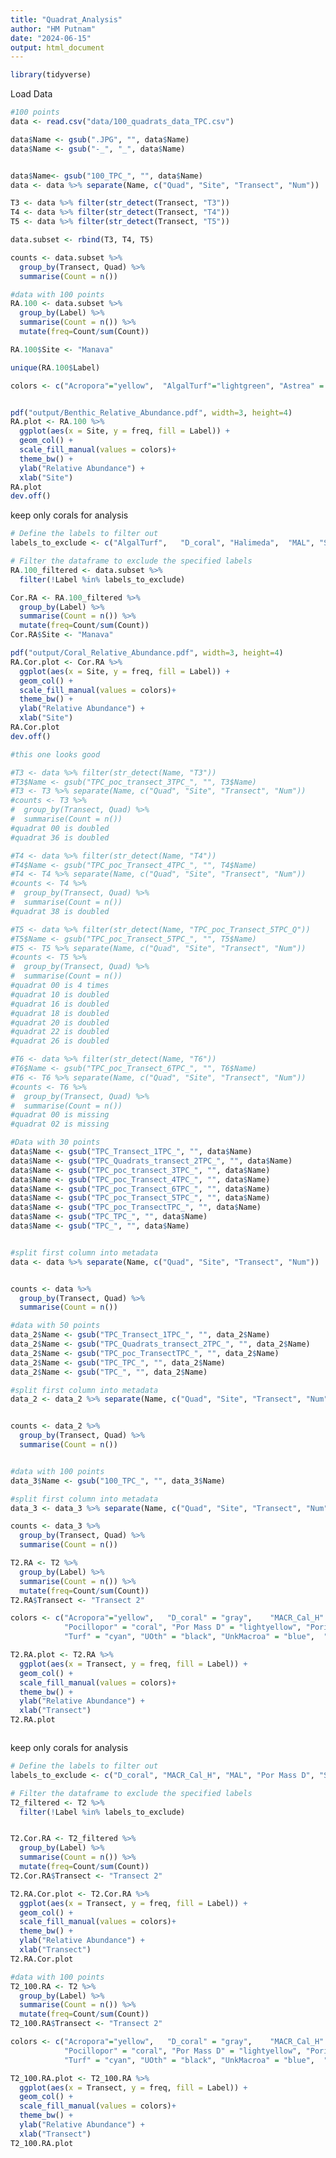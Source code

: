 ```yaml
---
title: "Quadrat_Analysis"
author: "HM Putnam"
date: "2024-06-15"
output: html_document
---
```


```r
library(tidyverse)

```

Load Data
```r
#100 points
data <- read.csv("data/100_quadrats_data_TPC.csv")

data$Name <- gsub(".JPG", "", data$Name)
data$Name <- gsub("-_", "_", data$Name)


data$Name<- gsub("100_TPC_", "", data$Name)
data <- data %>% separate(Name, c("Quad", "Site", "Transect", "Num"))

T3 <- data %>% filter(str_detect(Transect, "T3"))
T4 <- data %>% filter(str_detect(Transect, "T4"))
T5 <- data %>% filter(str_detect(Transect, "T5"))

data.subset <- rbind(T3, T4, T5)

counts <- data.subset %>%
  group_by(Transect, Quad) %>%
  summarise(Count = n()) 

#data with 100 points
RA.100 <- data.subset %>%
  group_by(Label) %>%
  summarise(Count = n()) %>% 
  mutate(freq=Count/sum(Count))

RA.100$Site <- "Manava"

unique(RA.100$Label)

colors <- c("Acropora"="yellow",  "AlgalTurf"="lightgreen", "Astrea" = "lightyellow", "D_coral" = "gray",    "Goniastrea" ="lightblue", "Halimeda" ="green",  "MAL"="lightgreen", "Leptoseris" = "cyan", "Monti"="purple", "Pocill" = "coral", "Porites" ="brown", "Sand"= "tan", "Tur_orn" = "darkgreen", "Unk" = "darkgray")


pdf("output/Benthic_Relative_Abundance.pdf", width=3, height=4)
RA.plot <- RA.100 %>%
  ggplot(aes(x = Site, y = freq, fill = Label)) +
  geom_col() +
  scale_fill_manual(values = colors)+
  theme_bw() +
  ylab("Relative Abundance") +
  xlab("Site")
RA.plot
dev.off()

```

keep only corals for analysis
```r
# Define the labels to filter out
labels_to_exclude <- c("AlgalTurf",   "D_coral", "Halimeda",  "MAL", "Sand", "Tur_orn", "Unk")

# Filter the dataframe to exclude the specified labels
RA.100_filtered <- data.subset %>%
  filter(!Label %in% labels_to_exclude)

Cor.RA <- RA.100_filtered %>%
  group_by(Label) %>%
  summarise(Count = n()) %>% 
  mutate(freq=Count/sum(Count))
Cor.RA$Site <- "Manava"

pdf("output/Coral_Relative_Abundance.pdf", width=3, height=4)
RA.Cor.plot <- Cor.RA %>%
  ggplot(aes(x = Site, y = freq, fill = Label)) +
  geom_col() +
  scale_fill_manual(values = colors)+
  theme_bw() +
  ylab("Relative Abundance") +
  xlab("Site")
RA.Cor.plot 
dev.off()

```



```r
#this one looks good

#T3 <- data %>% filter(str_detect(Name, "T3"))
#T3$Name <- gsub("TPC_poc_transect_3TPC_", "", T3$Name)
#T3 <- T3 %>% separate(Name, c("Quad", "Site", "Transect", "Num"))
#counts <- T3 %>%
#  group_by(Transect, Quad) %>%
#  summarise(Count = n()) 
#quadrat 00 is doubled
#quadrat 36 is doubled

#T4 <- data %>% filter(str_detect(Name, "T4"))
#T4$Name <- gsub("TPC_poc_Transect_4TPC_", "", T4$Name)
#T4 <- T4 %>% separate(Name, c("Quad", "Site", "Transect", "Num"))
#counts <- T4 %>%
#  group_by(Transect, Quad) %>%
#  summarise(Count = n()) 
#quadrat 38 is doubled

#T5 <- data %>% filter(str_detect(Name, "TPC_poc_Transect_5TPC_Q"))
#T5$Name <- gsub("TPC_poc_Transect_5TPC_", "", T5$Name)
#T5 <- T5 %>% separate(Name, c("Quad", "Site", "Transect", "Num"))
#counts <- T5 %>%
#  group_by(Transect, Quad) %>%
#  summarise(Count = n()) 
#quadrat 00 is 4 times
#quadrat 10 is doubled
#quadrat 16 is doubled
#quadrat 18 is doubled
#quadrat 20 is doubled
#quadrat 22 is doubled
#quadrat 26 is doubled

#T6 <- data %>% filter(str_detect(Name, "T6"))
#T6$Name <- gsub("TPC_poc_Transect_6TPC_", "", T6$Name)
#T6 <- T6 %>% separate(Name, c("Quad", "Site", "Transect", "Num"))
#counts <- T6 %>%
#  group_by(Transect, Quad) %>%
#  summarise(Count = n()) 
#quadrat 00 is missing
#quadrat 02 is missing

```



```r
#Data with 30 points
data$Name <- gsub("TPC_Transect_1TPC_", "", data$Name)
data$Name <- gsub("TPC_Quadrats_transect_2TPC_", "", data$Name)
data$Name <- gsub("TPC_poc_transect_3TPC_", "", data$Name)
data$Name <- gsub("TPC_poc_Transect_4TPC_", "", data$Name)
data$Name <- gsub("TPC_poc_Transect_6TPC_", "", data$Name)
data$Name <- gsub("TPC_poc_Transect_5TPC_", "", data$Name)
data$Name <- gsub("TPC_poc_TransectTPC_", "", data$Name)
data$Name <- gsub("TPC_TPC_", "", data$Name)
data$Name <- gsub("TPC_", "", data$Name)


#split first column into metadata
data <- data %>% separate(Name, c("Quad", "Site", "Transect", "Num"))


counts <- data %>%
  group_by(Transect, Quad) %>%
  summarise(Count = n()) 

#data with 50 points
data_2$Name <- gsub("TPC_Transect_1TPC_", "", data_2$Name)
data_2$Name <- gsub("TPC_Quadrats_transect_2TPC_", "", data_2$Name)
data_2$Name <- gsub("TPC_poc_TransectTPC_", "", data_2$Name)
data_2$Name <- gsub("TPC_TPC_", "", data_2$Name)
data_2$Name <- gsub("TPC_", "", data_2$Name)

#split first column into metadata
data_2 <- data_2 %>% separate(Name, c("Quad", "Site", "Transect", "Num"))


counts <- data_2 %>%
  group_by(Transect, Quad) %>%
  summarise(Count = n()) 


#data with 100 points
data_3$Name <- gsub("100_TPC_", "", data_3$Name)

#split first column into metadata
data_3 <- data_3 %>% separate(Name, c("Quad", "Site", "Transect", "Num"))

counts <- data_3 %>%
  group_by(Transect, Quad) %>%
  summarise(Count = n()) 

```

```r

T2.RA <- T2 %>%
  group_by(Label) %>%
  summarise(Count = n()) %>% 
  mutate(freq=Count/sum(Count))
T2.RA$Transect <- "Transect 2"

colors <- c("Acropora"="yellow",   "D_coral" = "gray",    "MACR_Cal_H" ="green",  "MAL"="lightgreen", "Monti"="purple", 
            "Pocillopor" = "coral", "Por Mass D" = "lightyellow", "Porites" ="brown", "Sand"= "tan", "Turbin" = "darkgreen",
            "Turf" = "cyan", "UOth" = "black", "UnkMacroa" = "blue",  "Unkn coral" = "darkgray")

T2.RA.plot <- T2.RA %>%
  ggplot(aes(x = Transect, y = freq, fill = Label)) +
  geom_col() +
  scale_fill_manual(values = colors)+
  theme_bw() +
  ylab("Relative Abundance") +
  xlab("Transect")
T2.RA.plot



```
keep only corals for analysis
```r
# Define the labels to filter out
labels_to_exclude <- c("D_coral", "MACR_Cal_H", "MAL", "Por Mass D", "Sand", "Turbin", "Turf", "UOth", "UnkMacroa")

# Filter the dataframe to exclude the specified labels
T2_filtered <- T2 %>%
  filter(!Label %in% labels_to_exclude)


T2.Cor.RA <- T2_filtered %>%
  group_by(Label) %>%
  summarise(Count = n()) %>% 
  mutate(freq=Count/sum(Count))
T2.Cor.RA$Transect <- "Transect 2"

T2.RA.Cor.plot <- T2.Cor.RA %>%
  ggplot(aes(x = Transect, y = freq, fill = Label)) +
  geom_col() +
  scale_fill_manual(values = colors)+
  theme_bw() +
  ylab("Relative Abundance") +
  xlab("Transect")
T2.RA.Cor.plot 


```

```r
#data with 100 points
T2_100.RA <- T2 %>%
  group_by(Label) %>%
  summarise(Count = n()) %>% 
  mutate(freq=Count/sum(Count))
T2_100.RA$Transect <- "Transect 2"

colors <- c("Acropora"="yellow",   "D_coral" = "gray",    "MACR_Cal_H" ="green",  "MAL"="lightgreen", "Monti"="purple", 
            "Pocillopor" = "coral", "Por Mass D" = "lightyellow", "Porites" ="brown", "Sand"= "tan", "Turbin" = "darkgreen",
            "Turf" = "cyan", "UOth" = "black", "UnkMacroa" = "blue",  "Unkn coral" = "darkgray")

T2_100.RA.plot <- T2_100.RA %>%
  ggplot(aes(x = Transect, y = freq, fill = Label)) +
  geom_col() +
  scale_fill_manual(values = colors)+
  theme_bw() +
  ylab("Relative Abundance") +
  xlab("Transect")
T2_100.RA.plot

```
